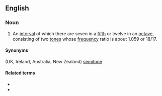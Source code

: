 {{also|half-step}}
==English==

===Noun===
{{en-noun}}

# {{lb|en|music|US}} An [[interval]] of which there are seven in a [[fifth]] or twelve in an [[octave]], consisting of two [[tone]]s whose [[frequency]] ratio is about 1.059 or 18/17.

====Synonyms====
(UK, Ireland, Australia, New Zealand) [[semitone]]

====Related terms====
* {{l|en|whole step}}
* {{l|en|cent}}